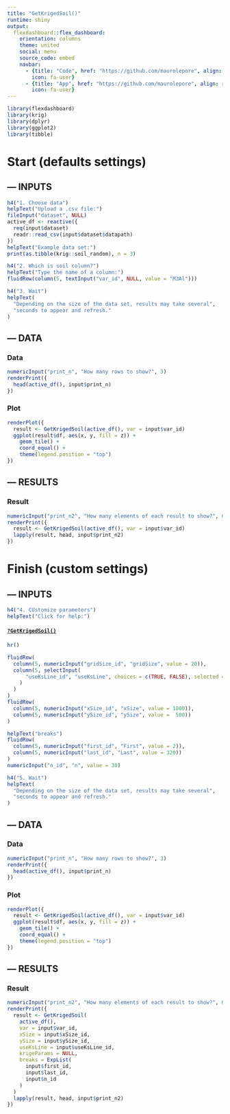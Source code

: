 ```yaml
---
title: "GetKrigedSoil()"
runtime: shiny
output:
  flexdashboard::flex_dashboard:
    orientation: columns
    theme: united
    social: menu
    source_code: embed
    navbar:
      - {title: "Code", href: "https://github.com/maurolepore", align: right,
        icon: fa-user}
      - {title: "App", href: "https://github.com/maurolepore", align: right,
        icon: fa-user}
---
```


```r
library(flexdashboard)
library(krig)
library(dplyr)
library(ggplot2)
library(tibble)
```

Start (defaults settings) {data.width=700}
=======================================================================

--- INPUTS {.sidebar data-width=250}
-----------------------------------------------------------------------

```r
h4("1. Choose data")
helpText("Upload a .csv file:")
fileInput("dataset", NULL)
active_df <- reactive({
  req(input$dataset)
  readr::read_csv(input$dataset$datapath)
})
helpText("Example data set:")
print(as.tibble(krig::soil_random), n = 3)
```

```r
h4("2. Which is soil column?")
helpText("Type the name of a column:")
fluidRow(column(5, textInput("var_id", NULL, value = "M3Al")))
```

```r
h4("3. Wait")
helpText(
  "Depending on the size of the data set, results may take several",
  "seconds to appear and refresh."
)
```

--- DATA {data-width=400}
-----------------------------------------------------------------------

### Data

```r
numericInput("print_n", "How many rows to show?", 3)
renderPrint({
  head(active_df(), input$print_n)
})
```

### Plot

```r
renderPlot({
  result <- GetKrigedSoil(active_df(), var = input$var_id)
  ggplot(result$df, aes(x, y, fill = z)) +
    geom_tile() +
    coord_equal() +
    theme(legend.position = "top")
})
```

--- RESULTS {data-width=400}
-----------------------------------------------------------------------

### Result {data-height=97}

```r
numericInput("print_n2", "How many elements of each result to show?", 6)
renderPrint({
  result <- GetKrigedSoil(active_df(), var = input$var_id)
  lapply(result, head, input$print_n2)
})
```

Finish (custom settings)
=======================================================================

--- INPUTS {.sidebar data-width=250}
-----------------------------------------------------------------------

```r
h4("4. CUstomize parameters")
helpText("Click for help:")
```

#### [`?GetKrigedSoil()`](https://goo.gl/MAkNBV)

```r
hr()

fluidRow(
  column(5, numericInput("gridSize_id", "gridSize", value = 20)),
  column(5, selectInput(
      "useKsLine_id", "useKsLine", choices = c(TRUE, FALSE), selected = TRUE
    )
  )
)
fluidRow(
  column(5, numericInput("xSize_id", "xSize", value = 1000)),
  column(5, numericInput("ySize_id", "ySize", value =  500))
)

helpText("breaks")
fluidRow(
  column(5, numericInput("first_id", "First", value = 2)),
  column(5, numericInput("last_id", "Last", value = 320))
)
numericInput("n_id", "n", value = 30)
```

```r
h4("5. Wait")
helpText(
  "Depending on the size of the data set, results may take several",
  "seconds to appear and refresh."
)
```

--- DATA {data-width=400}
-----------------------------------------------------------------------

### Data

```r
numericInput("print_n", "How many rows to show?", 3)
renderPrint({
  head(active_df(), input$print_n)
})
```

### Plot

```r
renderPlot({
  result <- GetKrigedSoil(active_df(), var = input$var_id)
  ggplot(result$df, aes(x, y, fill = z)) +
    geom_tile() +
    coord_equal() +
    theme(legend.position = "top")
})
```

--- RESULTS {data-width=400}
-----------------------------------------------------------------------

### Result {data-height=97}

```r
numericInput("print_n2", "How many elements of each result to show?", 6)
renderPrint({
  result <- GetKrigedSoil(
    active_df(),
    var = input$var_id,
    xSize = input$xSize_id,
    ySize = input$ySize_id,
    useKsLine = input$useKsLine_id,
    krigeParams = NULL,
    breaks = ExpList(
      input$first_id,
      input$last_id,
      input$n_id
    )
  )
  lapply(result, head, input$print_n2)
})
```
